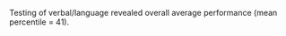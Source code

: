 <summary>

Testing of verbal/language revealed overall average
performance (mean percentile = 41).

</summary>
